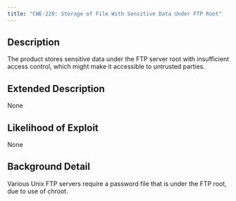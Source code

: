 ```yaml
---
title: "CWE-220: Storage of File With Sensitive Data Under FTP Root"
---
```


## Description
The product stores sensitive data under the FTP server root with insufficient access control, which might make it accessible to untrusted parties.

## Extended Description
None

## Likelihood of Exploit
None

## Background Detail
Various Unix FTP servers require a password file that is under the FTP root, due to use of chroot.
        